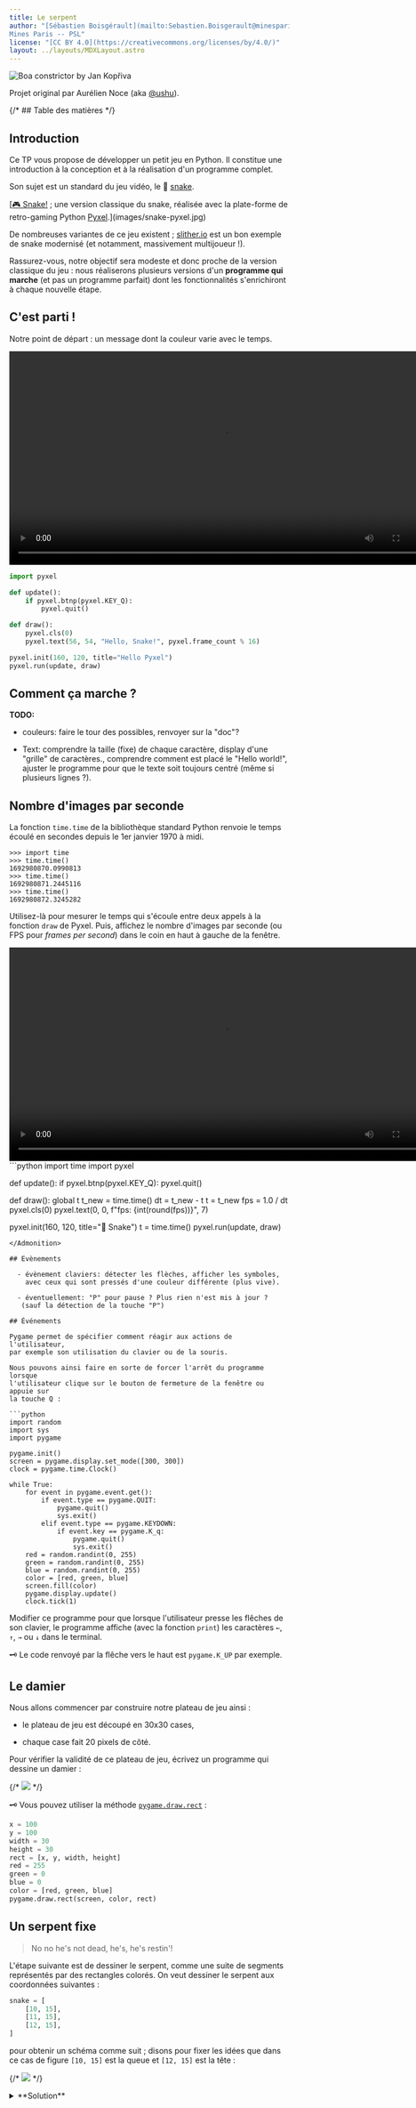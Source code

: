 ```yaml
---
title: Le serpent
author: "[Sébastien Boisgérault](mailto:Sebastien.Boisgerault@minesparis.psl.eu), 
Mines Paris -- PSL"
license: "[CC BY 4.0](https://creativecommons.org/licenses/by/4.0/)"
layout: ../layouts/MDXLayout.astro
---
```




<Image src={snake} alt="Boa constrictor by Jan Kopřiva" />

Projet original par Aurélien Noce (aka [@ushu](https://github.com/ushu)).

{/* ## Table des matières */}

## Introduction

Ce TP vous propose de développer un petit jeu en Python.
Il constitue une introduction à la conception et à la réalisation
d'un programme complet.

Son sujet est un standard du jeu vidéo, le 🐍 [snake].

[[🎮 Snake!](https://kitao.github.io/pyxel/wasm/examples/07_snake.html) ;
une version classique du snake, réalisée avec la plate-forme de retro-gaming
Python [Pyxel](https://github.com/kitao/pyxel).](images/snake-pyxel.jpg)

De nombreuses variantes de ce jeu existent ; [slither.io](https://slither.io)
est un bon exemple de snake modernisé (et notamment, massivement multijoueur !).

[snake]: https://fr.wikipedia.org/wiki/Snake_(genre_de_jeu_vid%C3%A9o)

Rassurez-vous, notre objectif sera modeste et donc proche de la version
classique du jeu : nous réaliserons plusieurs versions d'un **programme qui marche**
(et pas un programme parfait) dont les fonctionnalités s'enrichiront à
chaque nouvelle étape.

## C'est parti !

Notre point de départ : un message dont la couleur varie avec le temps.

<video controls width="768">
  <source src="../videos/hello-snake.webm" type="video/webm" />
</video>

```python
import pyxel

def update():
    if pyxel.btnp(pyxel.KEY_Q):
        pyxel.quit()

def draw():
    pyxel.cls(0)
    pyxel.text(56, 54, "Hello, Snake!", pyxel.frame_count % 16)

pyxel.init(160, 120, title="Hello Pyxel")
pyxel.run(update, draw)
```

## Comment ça marche ?

**TODO:**

- couleurs: faire le tour des possibles, renvoyer sur la "doc"?

- Text: comprendre la taille (fixe) de chaque caractère,
  display d'une "grille" de caractères., comprendre comment est
  placé le "Hello world!", ajuster le programme pour que le texte
  soit toujours centré (même si plusieurs lignes ?).

## Nombre d'images par seconde

La fonction `time.time` de la bibliothèque standard Python renvoie le temps
écoulé en secondes depuis le 1er janvier 1970 à midi.

```
>>> import time
>>> time.time()
1692980870.0990813
>>> time.time()
1692980871.2445116
>>> time.time()
1692980872.3245282
```

Utilisez-là pour mesurer le temps qui s'écoule entre deux appels à la fonction
`draw` de Pyxel. Puis, affichez le nombre d'images par seconde
(ou FPS pour _frames per second_) dans le coin en haut à gauche de la fenêtre.

<video controls width="768">
  <source src="../videos/fps.webm" type="video/webm" />
</video>

<Admonition type="solution" open={false}>
```python
import time
import pyxel

def update():
    if pyxel.btnp(pyxel.KEY_Q):
        pyxel.quit()

def draw():
    global t
    t_new = time.time()
    dt = t_new - t
    t = t_new
    fps = 1.0 / dt
    pyxel.cls(0)
    pyxel.text(0, 0, f"fps: {int(round(fps))}", 7)

pyxel.init(160, 120, title="🐍 Snake")
t = time.time()
pyxel.run(update, draw)
```
</Admonition>

## Evènements

  - évènement claviers: détecter les flèches, afficher les symboles,
    avec ceux qui sont pressés d'une couleur différente (plus vive).

  - éventuellement: "P" pour pause ? Plus rien n'est mis à jour ?
   (sauf la détection de la touche "P")

## Événements

Pygame permet de spécifier comment réagir aux actions de l'utilisateur,
par exemple son utilisation du clavier ou de la souris.

Nous pouvons ainsi faire en sorte de forcer l'arrêt du programme lorsque
l'utilisateur clique sur le bouton de fermeture de la fenêtre ou appuie sur
la touche Q :

```python
import random
import sys
import pygame

pygame.init()
screen = pygame.display.set_mode([300, 300])
clock = pygame.time.Clock()

while True:
    for event in pygame.event.get():
        if event.type == pygame.QUIT:
            pygame.quit()
            sys.exit()
        elif event.type == pygame.KEYDOWN:
            if event.key == pygame.K_q:
                pygame.quit()
                sys.exit()
    red = random.randint(0, 255)
    green = random.randint(0, 255)
    blue = random.randint(0, 255)
    color = [red, green, blue]
    screen.fill(color)
    pygame.display.update()
    clock.tick(1)
````

Modifier ce programme pour que lorsque l'utilisateur presse
les flêches de son clavier, le programme affiche (avec la fonction `print`)
les caractères `←`, `↑`, `→` ou `↓` dans le terminal.

🗝️ Le code renvoyé par la flêche vers le haut est `pygame.K_UP` par exemple.

## Le damier

Nous allons commencer par construire notre plateau de jeu ainsi :

- le plateau de jeu est découpé en 30x30 cases,

- chaque case fait 20 pixels de côté.

Pour vérifier la validité de ce plateau de jeu,
écrivez un programme qui dessine un damier :

{/* ![](images/damier.png) */}

🗝️ Vous pouvez utiliser la méthode [`pygame.draw.rect`](https://www.pygame.org/docs/ref/draw.html#pygame.draw.rect) :

```python
x = 100
y = 100
width = 30
height = 30
rect = [x, y, width, height]
red = 255
green = 0
blue = 0
color = [red, green, blue]
pygame.draw.rect(screen, color, rect)
```

## Un serpent fixe

> No no he's not dead, he's, he's restin'!

L'étape suivante est de dessiner le serpent, comme une suite de segments
représentés par des rectangles colorés.
On veut dessiner le serpent aux coordonnées suivantes :

```python
snake = [
    [10, 15],
    [11, 15],
    [12, 15],
]
```

pour obtenir un schéma comme suit ;
disons pour fixer les idées que dans ce cas de figure `[10, 15]` est la queue
et `[12, 15]` est la tête :

{/* ![](images/serpent.png) */}

<details>
<summary>
**Solution**
</summary>
```python
import sys
import pygame

white = [255, 255, 255]
black = [0, 0, 0]
snake = [
[10, 15],
[11, 15],
[12, 15],
]

pygame.init()
screen = pygame.display.set_mode([20*30, 20*30])
clock = pygame.time.Clock()
while True:
for event in pygame.event.get():
if event.type == pygame.QUIT:
pygame.quit()
sys.exit()
elif event.type == pygame.KEYDOWN:
if event.key == pygame.K_q:
pygame.quit()
sys.exit()
screen.fill(white)
for x, y in snake:
rect = [x*20, y*20, 20, 20]
pygame.draw.rect(screen, black, rect)  
 pygame.display.update()
clock.tick(1)

````
</details>


Un serpent qui bouge
--------------------------------------------------------------------------------

Ensuite, nous allons faire bouger le serpent :

- nous créons un vecteur de "direction", par exemple

  ```python
  direction = [1, 0]
````

- à chaque itération de la boucle, nous pouvons déplacer le serpent dans
  cette direction en "ajoutant" ce vecteur à la position de la tête du serpent

{/* ![](images/serpent-bouge.gif) */}

Une fois que le serpent bouge, ajouter les commandes pour se déplacer dans
les 4 directions, en appuyant sur les touches de direction du clavier.

Aussi on peut commencer à envisager d'accélérer un peu le jeu à ce stade ...

**Bonus.** Faites en sorte que le serpent ne puisse pas faire demi-tour.

<details>
<summary>
**Solution**
</summary>

```python
import sys
import pygame

white = [255, 255, 255]
black = [0, 0, 0]
snake = [
    [10, 15],
    [11, 15],
    [12, 15],
]
direction = [1, 0]

pygame.init()
screen = pygame.display.set_mode([20*30, 20*30])
clock = pygame.time.Clock()
while True:
    for event in pygame.event.get():
        if event.type == pygame.QUIT:
            pygame.quit()
            sys.exit()
        elif event.type == pygame.KEYDOWN:
            if event.key == pygame.K_q:
                pygame.quit()
                sys.exit()
            if event.key == pygame.K_UP:
                direction = [0.0, -1.0]
            elif event.key == pygame.K_LEFT:
                direction = [-1.0, 0.0]
            elif event.key == pygame.K_DOWN:
                direction = [0.0, 1.0]
            elif event.key == pygame.K_RIGHT:
                direction = [1.0, 0.0]
    head = snake[-1]
    new_head = [
      head[0] + direction[0],
      head[1] + direction[1]
    ]
    snake = snake[1:] + [new_head]
    screen.fill(white)
    for x, y in snake:
        rect = [x*20, y*20, 20, 20]
        pygame.draw.rect(screen, black, rect)
    pygame.display.update()
    clock.tick(1)
```

</details>

## Le fruit

Il faut maintenant faire manger notre serpent.
On va procéder comme suit:

- on a toujours la position du serpent dans une variable `snake` :

- on génère un "fruit", dans une position aléatoire

  ```python
  fruit = [10, 10]
  ```

- quand la tête du serpent mange le fruit,
  on place un nouveau fruit à une position aléatoire
  et on allonge le serpent d'une case

  {/* ![](images/manger.gif) */}

<details>
<summary>
**Solution**
</summary>

```python
import random
import sys
import pygame

white = [255, 255, 255]
black = [0, 0, 0]
red = [255, 0, 0]
snake = [
    [10, 15],
    [11, 15],
    [12, 15],
]
direction = [1, 0]
fruit = [10, 10]

pygame.init()
screen = pygame.display.set_mode([20*30, 20*30])
clock = pygame.time.Clock()
while True:
    for event in pygame.event.get():
        if event.type == pygame.QUIT:
            pygame.quit()
            sys.exit()
        elif event.type == pygame.KEYDOWN:
            if event.key == pygame.K_q:
                pygame.quit()
                sys.exit()
            if event.key == pygame.K_UP:
                direction = [0, -1]
            elif event.key == pygame.K_LEFT:
                direction = [-1, 0]
            elif event.key == pygame.K_DOWN:
                direction = [0, 1]
            elif event.key == pygame.K_RIGHT:
                direction = [1, 0]
    head = snake[-1]
    new_head = [
      head[0] + direction[0],
      head[1] + direction[1]
    ]
    if new_head == fruit:
        snake = snake + [new_head]
        fruit = [
            random.randint(0, 29),
            random.randint(0, 29)
        ]
    else:
        snake = snake[1:] + [new_head]
    screen.fill(white)
    for x, y in snake:
        rect = [x*20, y*20, 20, 20]
        pygame.draw.rect(screen, black, rect)
    rect = [fruit[0]*20, fruit[1]*20, 20, 20]
    pygame.draw.rect(screen, red, rect)
    pygame.display.update()
    clock.tick(1)
```

</details>

## Épilogue

Il nous reste deux petits changements pour avoir un serpent complètement
fonctionnel :

- Il faut détecter si le serpent se mord la queue, ou touche un
  des murs, ce qui est une condition d'échec.

- Enfin on peut afficher le score.
  La façon la plus simple de procéder est de changer le titre de la fenêtre,
  avec la fonction `set_caption` :

  ```python
  score = 0
  pygame.display.set_caption(f"🐍 Score: {score}")
  ```

<details>
<summary>
**Solution**
</summary>

```python
import random
import sys
import pygame

white = [255, 255, 255]
black = [0, 0, 0]
red = [255, 0, 0]
snake = [
    [10, 15],
    [11, 15],
    [12, 15],
]
direction = [1, 0]
fruit = [10, 10]
score = 0

pygame.init()
screen = pygame.display.set_mode([20*30, 20*30])
clock = pygame.time.Clock()
while True:
    for event in pygame.event.get():
        if event.type == pygame.QUIT:
            pygame.quit()
            sys.exit()
        elif event.type == pygame.KEYDOWN:
            if event.key == pygame.K_q:
                pygame.quit()
                sys.exit()
            if event.key == pygame.K_UP:
                direction = [0, -1]
            elif event.key == pygame.K_LEFT:
                direction = [-1, 0]
            elif event.key == pygame.K_DOWN:
                direction = [0, 1]
            elif event.key == pygame.K_RIGHT:
                direction = [1, 0]
    head = snake[-1]
    new_head = [
      head[0] + direction[0],
      head[1] + direction[1]
    ]
    if (
        new_head in snake
        or new_head[0] < 0
        or new_head[0] >= 30
        or new_head[1] < 0
        or new_head[1] >= 30
    ):
        pygame.quit()
        sys.exit()
    if new_head == fruit:
        score = score + 1
        snake = snake + [new_head]
        fruit = [
            random.randint(0, 29),
            random.randint(0, 29)
        ]
    else:
        snake = snake[1:] + [new_head]
    screen.fill(white)
    for x, y in snake:
        rect = [x*20, y*20, 20, 20]
        pygame.draw.rect(screen, black, rect)
    rect = [fruit[0]*20, fruit[1]*20, 20, 20]
    pygame.draw.rect(screen, red, rect)
    pygame.display.update()
    pygame.display.set_caption(f"🐍 Score: {score}")
    clock.tick(1)
```

</details>

## Annexe -- Codes RGB

La couleur d'un pixel est décrite par son [code RGB](https://fr.wikipedia.org/wiki/Rouge_vert_bleu) : un triplet d'entiers compris entre 0 et 255 qui déterminent
l'intensité de ses composantes rouge, verte et bleue.
On a par exemple :

| R   | G   | B   | Couleur |
| --- | --- | --- | ------- |
| 255 | 0   | 0   | 🟥      |
| 0   | 255 | 0   | 🟩      |
| 0   | 0   | 255 | 🟦      |
| 255 | 255 | 255 | ⬜      |
| 0   | 0   | 0   | ⬛      |
| 128 | 64  | 0   | 🟫      |
| 255 | 128 | 0   | 🟧      |
| 255 | 255 | 0   | 🟨      |
| 106 | 13  | 173 | 🟪      |
